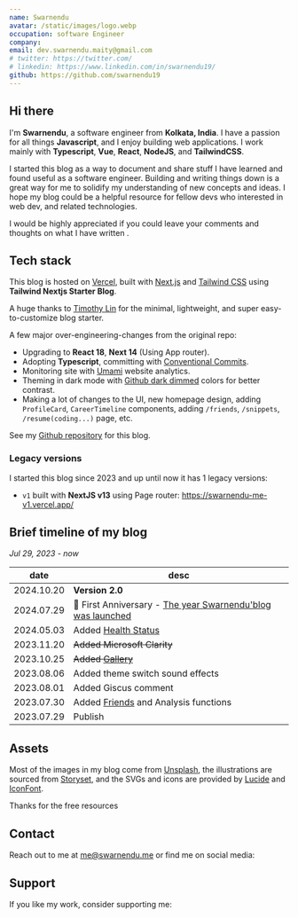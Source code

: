```yaml
---
name: Swarnendu
avatar: /static/images/logo.webp
occupation: software Engineer
company:
email: dev.swarnendu.maity@gmail.com
# twitter: https://twitter.com/
# linkedin: https://www.linkedin.com/in/swarnendu19/
github: https://github.com/swarnendu19
---
```


## Hi there <Twemoji emoji="waving-hand" />

I'm **Swarnendu**, a software engineer from **Kolkata, India**. I have a passion for all things **Javascript**, and I enjoy building web applications. I work mainly with **Typescript**, **Vue**, **React**, **NodeJS**, and **TailwindCSS**.

I started this blog as a way to document and share stuff I have learned and found useful as a software engineer. Building and writing things down is a great way for me to solidify my understanding of new concepts and ideas. I hope my blog could be a helpful resource for fellow devs who interested in web dev, and related technologies.

I would be highly appreciated if you could leave your comments and thoughts on what I have written <Twemoji emoji="clinking-beer-mugs" />.

## Tech stack

This blog is hosted on [Vercel](https://vercel.com/), built with [Next.js](https://nextjs.org/) and [Tailwind CSS](https://tailwindcss.com/) using **Tailwind Nextjs Starter Blog**.

A huge thanks to [Timothy Lin](https://twitter.com/timlrxx) for the minimal, lightweight, and super easy-to-customize blog starter.

A few major over-engineering-changes from the original repo:

- <Twemoji emoji="atom-symbol" /> Upgrading to **React 18**, **Next 14** (Using App router).
- <Twemoji emoji="party-popper" /> Adopting **Typescript**, committing with [Conventional
  Commits](https://www.conventionalcommits.org/).
- <Twemoji emoji="bar-chart" /> Monitoring site with [Umami](https://umami.is/) website analytics.
- <Twemoji emoji="eyes" /> Theming in dark mode with [Github dark
  dimmed](https://github.blog/changelog/2021-04-14-dark-and-dimmed-themes-are-now-generally-available/)
  colors for better contrast.
- <Twemoji emoji="man-technologist" /> Making a lot of changes to the UI, new homepage design,
  adding `ProfileCard`, `CareerTimeline` components, adding `/friends`, `/snippets`,
  `/resume(coding...)` page, etc.

See my [Github repository](https://github.com/swarnendu19/swarnendu.me) for this blog.

### Legacy versions

I started this blog since 2023 and up until now it has 1 legacy versions:

- `v1` built with **NextJS v13** using Page router: https://swarnendu-me-v1.vercel.app/

## Brief timeline of my blog

_Jul 29, 2023 - now_

| date       | desc                                                                                      |
| ---------- | ----------------------------------------------------------------------------------------- |
| 2024.10.20 | <Twemoji emoji="fireworks" /> **Version 2.0**                                             |
| 2024.07.29 | 🎉 First Anniversary - [The year Swarnendu'blog was launched](/blog/202407/Blog_Timeline) |
| 2024.05.03 | Added [Health Status](/status/health)                                                     |
| 2023.11.20 | ~~Added Microsoft Clarity~~                                                               |
| 2023.10.25 | ~~Added [Gallery](/gallery)~~                                                             |
| 2023.08.06 | Added theme switch sound effects                                                          |
| 2023.08.01 | Added Giscus comment                                                                      |
| 2023.07.30 | Added [Friends](/friends) and Analysis functions                                          |
| 2023.07.29 | Publish                                                                                   |

## Assets

Most of the images in my blog come from [Unsplash](https://unsplash.com/), the illustrations are sourced from [Storyset](https://storyset.com/), and the SVGs and icons are provided by [Lucide](https://lucide.dev/icons/) and [IconFont](https://www.iconfont.cn/).

Thanks for the free resources <Twemoji emoji="folded-hands" />

## Contact

Reach out to me at me@swarnendu.me or find me on social media:

<SocialAccounts />

## Support

If you like my work, consider supporting me:

<SupportMe />
